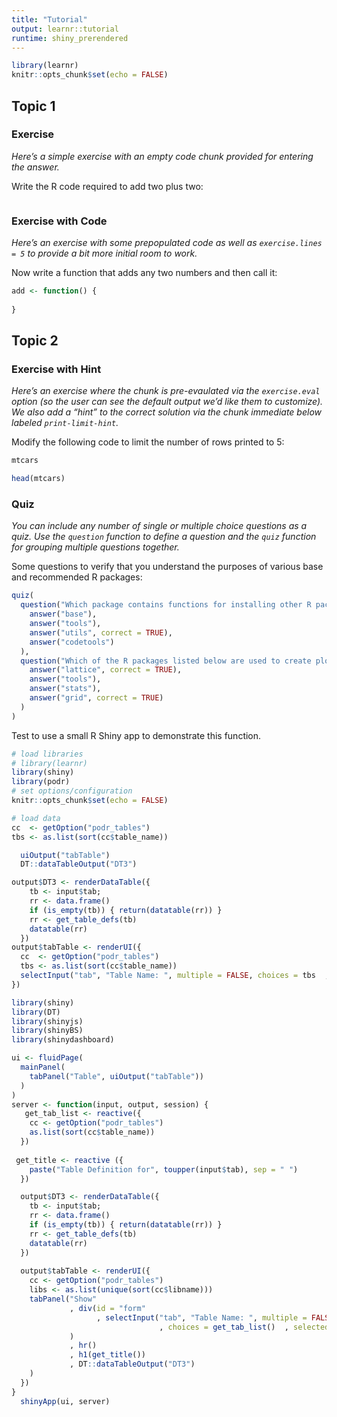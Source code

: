 ```yaml
---
title: "Tutorial"
output: learnr::tutorial
runtime: shiny_prerendered
---
```


```r
library(learnr)
knitr::opts_chunk$set(echo = FALSE)
```


## Topic 1

### Exercise 

*Here's a simple exercise with an empty code chunk provided for entering the answer.*

Write the R code required to add two plus two:

```r

```

### Exercise with Code

*Here's an exercise with some prepopulated code as well as `exercise.lines = 5` to provide a bit more initial room to work.*

Now write a function that adds any two numbers and then call it:

```r
add <- function() {
  
}
```

## Topic 2

### Exercise with Hint

*Here's an exercise where the chunk is pre-evaulated via the `exercise.eval` option (so the user can see the default output we'd like them to customize). We also add a "hint" to the correct solution via the chunk immediate below labeled `print-limit-hint`.*

Modify the following code to limit the number of rows printed to 5:

```r
mtcars
```

```r
head(mtcars)
```

### Quiz

*You can include any number of single or multiple choice questions as a quiz. Use the `question` function to define a question and the `quiz` function for grouping multiple questions together.*

Some questions to verify that you understand the purposes of various base and recommended R packages:

```r
quiz(
  question("Which package contains functions for installing other R packages?",
    answer("base"),
    answer("tools"),
    answer("utils", correct = TRUE),
    answer("codetools")
  ),
  question("Which of the R packages listed below are used to create plots?",
    answer("lattice", correct = TRUE),
    answer("tools"),
    answer("stats"),
    answer("grid", correct = TRUE)
  )
)
```



Test to use a small R Shiny app to demonstrate this function.

```r
# load libraries
# library(learnr)
library(shiny)
library(podr)
# set options/configuration
knitr::opts_chunk$set(echo = FALSE)

# load data
cc  <- getOption("podr_tables")
tbs <- as.list(sort(cc$table_name))
```

```r
  uiOutput("tabTable")
  DT::dataTableOutput("DT3")
```

```r
output$DT3 <- renderDataTable({
    tb <- input$tab;
    rr <- data.frame()
    if (is_empty(tb)) { return(datatable(rr)) }
    rr <- get_table_defs(tb) 
    datatable(rr)
  })
output$tabTable <- renderUI({
  cc  <- getOption("podr_tables")
  tbs <- as.list(sort(cc$table_name))
  selectInput("tab", "Table Name: ", multiple = FALSE, choices = tbs  , selected = input$tab)
})
```



```r
library(shiny)
library(DT)
library(shinyjs)
library(shinyBS)
library(shinydashboard)

ui <- fluidPage(
  mainPanel(
    tabPanel("Table", uiOutput("tabTable"))
  )
)
server <- function(input, output, session) {
   get_tab_list <- reactive({
    cc <- getOption("podr_tables")
    as.list(sort(cc$table_name))
  })
   
 get_title <- reactive ({
    paste("Table Definition for", toupper(input$tab), sep = " ")
  })

  output$DT3 <- renderDataTable({
    tb <- input$tab;
    rr <- data.frame()
    if (is_empty(tb)) { return(datatable(rr)) }
    rr <- get_table_defs(tb) 
    datatable(rr)
  })
  
  output$tabTable <- renderUI({
    cc <- getOption("podr_tables")
    libs <- as.list(unique(sort(cc$libname)))
    tabPanel("Show"
             , div(id = "form"
                   , selectInput("tab", "Table Name: ", multiple = FALSE
                                 , choices = get_tab_list()  , selected = input$tab)
             )
             , hr()
             , h1(get_title())
             , DT::dataTableOutput("DT3")
    )
  })
}
  shinyApp(ui, server)
```
